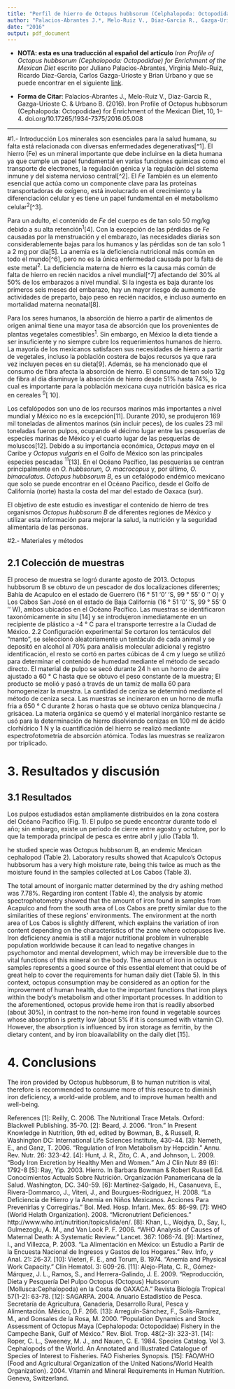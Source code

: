 ```yaml
---
title: "Perfil de hierro de Octopus hubbsorum (Celphalopoda: Octopodidae) from the Pacific Ocean, Acapulco, Guerrero, Mexico"
author: "Palacios-Abrantes J.*, Melo-Ruiz V., Diaz-Garcia R., Gazga-Urioste C. & Urbano B"
date: "2016"
output: pdf_document
---
```


- **NOTA: esta es una traducción al español del artículo** *Iron Profile of Octopus hubbsorum (Cephalopoda: Octopodidae) for Enrichment of the Mexican Diet* escrito por Juliano Palacios-Abrantes, Virginia Melo-Ruiz, Ricardo Diaz-Garcia, Carlos Gazga-Urioste y Brian Urbano y que se puede encontrar en el siguiente [link](http://www.davidpublisher.org/index.php/Home/Article/index?id=28446.html).

- **Forma de Citar**: Palacios-Abrantes J., Melo-Ruiz V., Diaz-Garcia R., Gazga-Urioste C. & Urbano B. (2016). Iron Profile of Octopus hubbsorum (Cephalopoda: Octopodidae) for Enrichment of the Mexican Diet, 10, 1–4. doi.org/10.17265/1934-7375/2016.05.008

------------------------

#1.- Introducción 
Los minerales son esenciales para la salud humana, su falta está relacionada con diversas enfermedades degenerativas[^1]. El hierro (Fe) es un mineral importante que debe incluirse en la dieta humana ya que cumple un papel fundamental en varias funciones químicas como el transporte de electrones, la regulación génica y la regulación del sistema inmune y del sistema nervioso central[^2]. El *Fe* También es un elemento esencial que actúa como un componente clave para las proteínas transportadoras de oxígeno, está involucrado en el crecimiento y la diferenciación celular y es tiene un papel fundamental en el metabolismo celular$^2$[^3]. 

Para un adulto, el contenido de *Fe* del cuerpo es de tan solo 50 mg/kg debido a su alta retención$^1$[4]. Con la excepción de las pérdidas de *Fe* causadas por la menstruación y el embarazo, las necesidades diarias son considerablemente bajas para los humanos y las pérdidas son de tan solo 1 a 2 mg por día[5]. La anemia es la deficiencia nutricional más común en todo el mundo[^6], pero no es la única enfermedad causada por la falta de este metal$^2$. La deficiencia materna de hierro es la causa más común de falta de hierro en recién nacidos a nivel mundial[^7] afectando del 30% al 50% de los embarazos a nivel mundial. Si la ingesta es baja durante los primeros seis meses del embarazo, hay un mayor riesgo de aumento de actividades de preparto, bajo peso en recién nacidos, e incluso aumento en mortalidad materna neonatal[8].

Para los seres humanos, la absorción de hierro a partir de alimentos de origen animal tiene una mayor tasa de absorción que los provenientes de plantas vegetales comestibles$^1$. Sin embargo, en México la dieta tiende a ser insuficiente y no siempre cubre los requerimientos humanos de hierro. La mayoría de los mexicanos satisfacen sus necesidades de hierro a partir de vegetales, incluso la población costera de bajos recursos ya que rara vez incluyen peces en su dieta[9]. Además, se ha mencionado que el consumo de fibra afecta la absorción de hierro. El consumo de tan solo 12g de fibra al día disminuye la absorción de hierro desde 51% hasta 74%, lo cual es importante para la población mexicana cuya nutrición básica es rica en cereales $^9$[ 10].

Los cefalópodos son uno de los recursos marinos más importantes a nivel mundial y México no es la excepción[11]. Durante 2010, se produjeron 169 mil toneladas de alimentos marinos (sin incluir peces), de los cuales 23 mil toneladas fueron pulpos, ocupando el décimo lugar entre las pesquerías de especies marinas de México y el cuarto lugar de las pesquerías de moluscos[12]. Debido a su importancia económica, *Octopus maya* en el Caribe y *Octopus vulgaris* en el Golfo de México son las principales especies pescadas $^11$[13]. En el Océano Pacífico, las pesquerías se centran principalmente en *O. hubbsorum, O. macrocopus* y, por último, *O. bimaculatus*. *Octopus hubbsorum B*, es un cefalópodo endémico mexicano que solo se puede encontrar en el Océano Pacífico, desde el Golfo de California (norte) hasta la costa del mar del estado de Oaxaca (sur).

El objetivo de este estudio es investigar el contenido de hierro de tres organismos *Octopus hubbsorum B* de diferentes regiones de México y utilizar esta información para mejorar la salud, la nutrición y la seguridad alimentaria de las personas.

#2.- Materiales y métodos

## 2.1 Colección de muestras
El proceso de muestra se logró durante agosto de 2013. Octopus hubbsorum B se obtuvo de un pescador de dos localizaciones diferentes; Bahía de Acapulco en el estado de Guerrero (16 ° 51 '0' 'S, 99 ° 55' 0 '' O) y Los Cabos San José en el estado de Baja California (16 ° 51 '0' 'S, 99 ° 55' 0 '' W), ambos ubicados en el Océano Pacífico. Las muestras se identificaron taxonómicamente in situ [14] y se introdujeron inmediatamente en un recipiente de plástico a -4 ° C para el transporte terrestre a la Ciudad de México.
2.2 Configuración experimental
Se cortaron los tentáculos del "manto", se seleccionó aleatoriamente un tentáculo de cada animal y se depositó en alcohol al 70% para análisis molecular adicional y registro
identificación, el resto se cortó en partes cúbicas de 4 cm y luego se utilizó para determinar el contenido de humedad mediante el método de secado directo. El material de pulpo se secó durante 24 h en un horno de aire ajustado a 60 ° C hasta que se obtuvo el peso constante de la muestra; El producto se molió y pasó a través de un tamiz de malla 60 para homogeneizar la muestra. La cantidad de ceniza se determinó mediante el método de ceniza seca. Las muestras se incineraron en un horno de mufla fria a 650 ° C durante 2 horas o hasta que se obtuvo ceniza blanquecina / grisácea. La materia orgánica se quemó y el material inorgánico restante se usó para la determinación de hierro disolviendo cenizas en 100 ml de ácido clorhídrico 1 N y la cuantificación del hierro se realizó mediante espectrofotometría de absorción atómica. Todas las muestras se realizaron por triplicado.

# 3. Resultados y discusión

## 3.1 Resultados

Los pulpos estudiados están ampliamente distribuidos en la zona costera del Océano Pacífico (Fig. 1).
El pulpo se puede encontrar durante todo el año; sin embargo, existe un período de cierre entre agosto y octubre, por lo que la temporada principal de pesca es entre abril y julio (Tabla 1).


he studied specie was Octopus hubbsorum B, an endemic Mexican cephalopod (Table 2).
Laboratory results showed that Acapulco’s Octopus hubbsorum has a very high moisture rate, being this twice as much as the moisture found in the samples collected at Los Cabos (Table 3).

The total amount of inorganic matter determined by the dry ashing method was 7.78%. Regarding iron content (Table 4), the analysis by atomic spectrophotometry showed that the amount of iron found in samples from Acapulco and from the south area of Los Cabos are pretty similar due to the similarities of these regions’ environments. The environment at the north area of Los Cabos is slightly different, which explains the variation of iron content depending on the characteristics of the zone where octopuses live.
Iron deficiency anemia is still a major nutritional problem in vulnerable population worldwide because it can lead to negative changes in psychomotor and mental development, which may be irreversible due to the vital functions of this mineral on the body. The amount of iron in octopus samples represents a good source of this essential element that could be of great help to cover the requirements for human daily diet (Table 5). In this context, octopus consumption may be considered as an option for the improvement of human health, due to the important functions that iron plays within the body’s metabolism and other important processes.
In addition to the aforementioned, octopus provide heme iron that is readily absorbed (about 30%), in contrast to the non-heme iron found in vegetable sources whose absorption is pretty low (about 5% if it is consumed with vitamin C). However, the absorption is influenced by iron storage as ferritin, by the dietary content, and by iron bioavailability on the daily diet [15].

# 4. Conclusions
The iron provided by Octopus hubbsorum, B to human nutrition is vital, therefore is recommended to consume more of this resource to diminish iron deficiency, a world-wide problem, and to improve human health and well-being.

References
[1]: Reilly, C. 2006. The Nutritional Trace Metals. Oxford: Blackwell Publishing. 35-70.
[2]: Beard, J. 2006. “Iron.” In Present Knowledge in Nutrition, 9th ed, edited by Bowman, B., & Russell, R. Washington DC: International Life Sciences Institute, 430-44.
[3]: Nemeth, E., and Ganz, T. 2006. “Regulation of Iron Metabolism by Hepcidin.” Annu. Rev. Nutr. 26: 323-42.
[4]: Hunt, J. R., Zito, C. A., and Johnson, L. 2009. “Body Iron Excretion by Healthy Men and Women.” Am J Clin Nutr 89 (6): 1792-8
[5]: Ray, Yip. 2003. Hierro. In Barbara Bowman & Robert Russell Ed. Conocimientos Actuals Sobre Nutrición. Organización Panamericana de la Salud. Washington, DC. 340-59.
[6]: Martínez-Salgado, H., Casanueva, E., Rivera-Dommarco, J., Viteri, J., and Bourgues-Rodríguez, H. 2008. “La Deficiencia de Hierro y la Anemia en Niños Mexicanos. Acciones Para Prevenirlas y Corregirlas.” Bol. Med. Hosp. Infant. Mex. 65: 86-99.
[7]: WHO (World Helath Organization). 2008. “Micronutrient Deficiences.” http://www.who.int/nutrition/topics/ida/en/.
[8]: Khan, L., Wojdya, D., Say, I., Gulmezoglu, A. M., and
Van Look P. F. 2006. “WHO Analysis of Causes of Maternal Death: A Systematic Review.” Lancet. 367: 1066-74.
[9]: Martínez, I., and Villezca, P. 2003. “La Alimentación en México: un Estudio a Partir de la Encuesta Nacional de Ingresos y Gastos de los Hogares.” Rev. Info, y Anal. 21: 26-37.
[10]: Vieteri, F. E., and Torum, B. 1974. “Anemia and Physical Work Capacity.” Clin Hematol. 3: 609-26.
[11]: Alejo-Plata, C. R., Gómez-Márquez, J. L., Ramos, S., and Herrera-Galindo, J. E. 2009. “Reproducción, Dieta y Pesquería Del Pulpo Octopus (Octopus) Hubssorum (Mollusca:Cephalopoda) en la Costa de OAXACA.” Revista Biología Tropical 57(1-2): 63-78.
[12]: SAGARPA. 2004. Anuario Estadístico de Pesca. Secretaría de Agricultura, Ganadería, Desarrollo Rural, Pesca y Alimentación. México, D.F. 266.
[13]: Arreguín-Sánchez, F., Solís-Ramírez, M., and Gonsales de la Rosa, M. 2000. “Population Dynamics and Stock Assessment of Octopus Maya (Cephalopoda: Octopodidae) Fishery in the Campeche Bank, Gulf of México.” Rev. Biol. Trop. 48(2-3): 323-31.
[14]: Roper, C. L., Sweeney, M. J., and Nauen, C. E. 1984. Species Catalog. Vol 3. Cephalopods of the World. An Annotated and Illustrated Catalogue of Species of Interest to Fisheries. FAO Fisheries Synopsis.
[15]: FAO/WHO (Food and Agricultural Organization of the United Nations/World Health Organization). 2004. Vitamin and Mineral Requirements in Human Nutrition. Geneva, Switzerland.